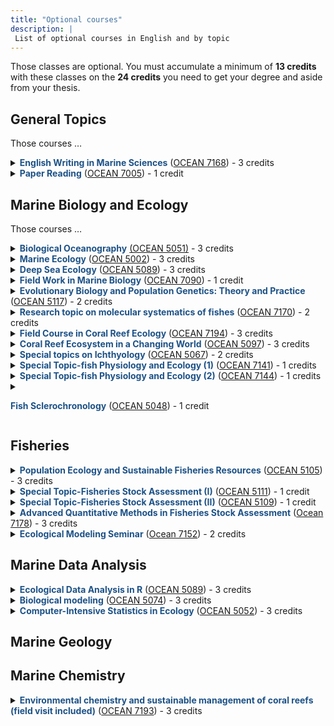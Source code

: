 ```yaml
---
title: "Optional courses"
description: |
 List of optional courses in English and by topic
---
```


Those classes are optional. You must accumulate a minimum of **13 credits** with these classes on the **24 credits** you need to get your  degree and aside from your thesis.


## General Topics

Those courses ...


<details>
<summary><span style="color:#1D5287">**English Writing in Marine Sciences**</span> ([OCEAN 7168]()) - 3 credits</summary>
**Description**: this seminar course is designed to improve IONTU graduate students’ communication skills through writing in English. Students will utilize examples from the textbook, “Writing science: How to write papers that get cited and proposals that get funded” by Joshua Schimel. I will also share comments and revisions to scientific manuscripts that I collected over the years. The class starts by having students write a short Facebook post about their own research. Students will lean to expand their Facebook post into a one-page-long (800-850 words) article. Throughout the class, students will apply writing styles and techniques to edit their article, including ways to condense their article to only 300-350 word long. Each student is also required to read and analyze four published scientific papers of their own choice: one from a specialist journal written by a leader recognized in their field and a good writer, one typical paper from a specialized journal, one review paper, and one article from Nature or Science. The course will also incorporate peer-review practices; students will learn to recognize strengths and weakness of other students’ writing and give constructive comments to help improve each other’s writing. This is exactly what scientists do routinely: we review and give constructive comments to other’s manuscripts and proposals to help the science community grow. Students who have already had writing projects (such as an abstract, manuscript, or dissertation) can also practice analyzing and editing these drafts. We will also invite a guest lecturer from NTU’s Department of Foreign Languages and Literature or from NTNU’s English Department to talk about common English mistakes made by Taiwanese students and ways to improve this.

**Instructor**: Huei-Ting (Tina) Lin

</details>


<details>
<summary><span style="color:#1D5287">**Paper Reading**</span> ([OCEAN 7005]()) - 1 credit</summary>
**Description**: the class aims to establish students' ability to read, understand, present, question, and discuss research topics by presenting a textbook chapter and scientific paper. Students are required to preparing abstracts and 35-minute presentations. We expect the presentations to go beyond the textbook contents or selected papers to acquire additional materials when necessary.

**Instructor**: Chih-Lin WEI, Hui-Yu WANG, Chih-Hao HSIEH; Chang-Feng DAI

</details>




## Marine Biology and Ecology

Those courses ...

<details>
<summary><span style="color:#1D5287">**Biological Oceanography**</span> <a href=".\syllabus\OCEAN5051.html"target="_blank"> (OCEAN 5051)</a> - 3 credits </summary>
**Description**: This is a course intended for undergraduate and graduate students with knowledge of basic ecology. The focus will be on OCEANOGRAPHY, with investigation on interactive biological, chemical, and physical processes in the ocean. The purposes are to give an overview of biological ocean science (a wide rather than deep view) and to provide basic information and training for graduate research. The discussion will range from physical effects on the biology to biological effects on biogeochemical cycling; the spatial scale will range from individual organisms (e.g. viscosity and turbulences on plankton feeding and nutrient uptake) to ecosystem (e.g. remote sensing and circulation modeling); the organism will range from virus to whales. 

**Instructor**: Chih-Hao HSIEH, Fuh-Kwo SHIAH 
</details>


<details>
<summary><span style="color:#1D5287">**Marine Ecology**</span> ([OCEAN 5002]()) - 3 credits</summary>
**Description**: This course offers a balanced, stimulating survey of marine ecology, introducing the key processes and systems from which the marine environment is formed, and the issues and challenges surrounding its future conservation. Students are expected to develop a broad understanding of various topics of marine ecology, be able to generate an in-depth review on a selected topic and give a presentation. The presentation topic and paper should be timely and include information from current SCIENTIFIC literature related to marine ecology. Students are encouraged to participate in the discussion on both lectures and presentations.

**Instructor**: Chih-Lin WEI
</details>


<details>
<summary><span style="color:#1D5287">**Deep Sea Ecology**</span> ([OCEAN 5089]()) - 3 credits</summary>
**Description**: The vast deep sea is the largest living space on earth, and yet less than 5% of the seafloor has been explored in some details. In fact, we have better maps for the Moon, Mars, or even Venus due to our planet’s watery veil. The variety of habitats and the complex relationship with its inhabitants give rise to diverse communities, provide essential ecosystem functions and services, and maintains the ocean's elemental cycling. However, climate changes and human activities on the seafloor have created unprecedented challenges and threats to the deep-sea ecosystems. These seemingly pristine environments have undergone major changes that out-pace our understanding of factors that drive the spatial and temporal patterns of the deep-sea ecosystems. This course will cover major topics in deep-sea ecology, including the physical environments and history, sampling techniques, adaptations of deep-sea organisms, community composition and functions, major habitats, and anthropogenic effects. By the end of this course, students are expected to be able to: 1) Describe the co-varying effects of physical environments on the adaptation of deep-sea organisms; 2) Describe the effects of depth and the co-varying factors on abundance, composition, diversity, and functions of deep-sea communities; 3) Compare and contrast various deep-sea habitats, the key processes, and associated communities; 4) Evaluate the potential impacts of human activities on the deep-sea ecosystem; 5) Read and understand scientific literature in deep-sea ecology, evaluate its findings and discuss its implications; 6) Synthesize and review a selected topic in deep-sea ecology, orally present and lead the discussion in its background, controversies, and future directions 

**Instructor**: Chih-Lin WEI
</details>

<details>
<summary><span style="color:#1D5287">**Field Work in Marine Biology**</span> ([OCEAN 7090]()) - 1 credit</summary>
**Description**: This field course is designed for students in biological oceanography. Students will have the opportunity to participate in a 3-day research cruise onboard NTU's R/V NOR1 to get hands-on experience on the hydrographic surveys and sampling of the planktonic and benthic communities. Students will also require to participate in hydrographic data and biological sample processing, data analysis, and complete a final report of their cruise activities.

**Instructor**: Chih-Lin WEI, Jen-Chieh SHIAO, Chang-Feng DAI
</details>


<details>
<summary><span style="color:#1D5287">**Evolutionary Biology and Population Genetics: Theory and Practice**</span> ([OCEAN 5117]()) - 2 credits</summary>
**Description**: This is a basic and practical course intended for senior undergraduate and graduate students with already strong knowledge in basic biology. Students who are interested in any fields in biology are all welcome, because all of the biological phenomena are the product of the evolution. We will learn basic but important mathematical methods for analyzing evolutionary dynamics in biological systems. The course is designed for hand-on work with the empirical data. We will also use well-developed software but we do not need skills in computer programming for our practical work.

Major topics include: 

1. Basics in evolution 
2. Neutral evolution and natural selection 
3. Classical and modern population genetics
4. Phylogeography

**Instructor**: Wei-Jen CHEN 
</details>


<details>
<summary><span style="color:#1D5287">**Research topic on molecular systematics of fishes**</span> ([OCEAN 7170]()) - 2 credits</summary>
**Description**: The goal of systematic studies is to provide a meaningful interpretation of biodiversity and a comprehensive understating of mechanisms of evolution within the phylogenetic framework of the studying organisms. In this course, we will focus on the ray-finned fishes (especially those ones from marine habitats) that is the most diverse group of vertebrates and represents a source of valuable information for comparative biology as well as for medical science, yet many questions on their systematics (e.g., classification, taxonomy, evolution, biogeography, etc.) are still unanswered. To answer the questions, the molecular phylogenetic approach should primarily be used. The students involved in this course will learn how to use the molecular genetic data to conduct a research work for this perspective. Each student will be assigned for a work of a selected marine fish group and will be expected to write a manuscript about his/her conducted research that is publishable in a scientific journal. 

**Instructor**: Wei-Jen CHEN 
</details>





<details>
<summary><span style="color:#1D5287">**Field Course in Coral Reef Ecology**</span> ([OCEAN 7194]()) - 3 credits</summary>
**Description**: this course is designed to provide the student with a solid foundation in ecological concepts, techniques and experimental design in field research as applied to coral reef ecosystems. It consists of a one-week field-based research at a marine research station in Taiwan. To have attended Ocean 5097 is strongly recommended before joining this course. Alternatively, solid knowledge of coral reefs and the environmental challenges they are currently facing is requested. The course will begin with a general introduction of the coral reefs and how they are influenced by global and local factors. It will quickly narrow down to the context of Taiwan by introducing the local context: known diversity, past disturbances, and on-going research. The major reef biota will be discussed in terms of their ecological requirements, roles on the reef and their overall impact. Methods in ecological monitoring and sampling will be discussed and applied on the field and will serve as a baseline for a future long-term ecological assessment. Data analysis will consist of examining and comparing structure of benthic assemblages among sites and depths (basic knowledge of R software is recommended). Students are asked to provide a poster (electronic format) summarizing their work a maximum of one month after the last day on the field. 

**Instructor**: Vianney DENIS
</details>

<details>
<summary><span style="color:#1D5287">**Coral Reef Ecosystem in a Changing World**</span> ([OCEAN 5097]()) - 3 credits</summary>
**Description**: The rapid decline of coral reefs around the world motivates research to better understand how this complex ecosystem will respond to future environmental changes. This course will review current knowledge on reef organisms and coral reef ecosystem, and will study the factors responsible for reef degradation. The basic elements to assess resilience of this ecosystem will be introduced. The students will learn how the knowledge and skills obtained through the lectures and practice work can be used for the management and the conservation of this fragile ecosystem.

**Instructor**: Vianney DENIS
</details>

<details>
<summary><span style="color:#1D5287">**Special topics on Ichthyology**</span> ([OCEAN 5067]()) - 2 credits</summary>
**Description**: This course provides advanced information on fishes. The contents incorporate the latest advances in the biology of fishes, mainly covering taxonomy, physiology, biogeography, ecology, behavior and conservation of fishes.

**Instructor**: Jen-Chieh SHIAO
</details>

<details>
<summary><span style="color:#1D5287">**Special Topic-fish Physiology and Ecology (1)**</span> ([OCEAN 7141]()) - 1 credits</summary>
**Description**: In this course, students are requested to read the scientific papers related to fish physiology and ecology and brief present the paper contents. Other students are requested to join the discussion based on the paper presented by the students.

**Instructor**: Jen-Chieh SHIAO
</details>

<details>
<summary><span style="color:#1D5287">**Special Topic-fish Physiology and Ecology (2)**</span> ([OCEAN 7144]()) - 1 credits</summary>
**Description**: In this course, students are requested to read the scientific papers related to fish physiology and ecology and brief present the paper contents. Other students are requested to join the discussion based on the paper presented by the students.

**Instructor**: Jen-Chieh SHIAO
</details>

<details>
<summary><span style="color:#1D5287">**Fish Sclerochronology**</span> ([OCEAN 5048]()) - 1 credit

</summary>
**Description**: Students taking this course will learn the knowledge of fish hard structure and their application in age, growth, life history and the basic concepts of aged based fishery stock assessments.

**Instructor**: Jen-Chieh SHIAO
</details>

## Fisheries

<details>
<summary><span style="color:#1D5287">**Population Ecology and Sustainable Fisheries Resources**</span> ([OCEAN 5105]()) - 3 credits</summary>
**Description**: Understanding dynamics and fluctuations of natural fish populations requires a diverse set of skills. Through this course students will learn knowledge of fish biology and field and quantitative methodologies for exploring population dynamics of both freshwater and marine fishes. In addition, students will broaden understanding of fisheries and natural resource management (through lectures and text book readings), practice and develop critical thinking skills (through in-class discussions and a group presentation), and learn how to read and interpret the scientific literature in fish ecology and fisheries science (through discussing the primary literature). Ultimately, this course will provide knowledge and training on formulating research questions and tackling problems in management of fisheries and other natural resources in a changing world. 
 
**Instructor**: Hui-Yu WANG; Yi-Jay CHANG
</details>


<details>
<summary><span style="color:#1D5287">**Special Topic-Fisheries Stock Assessment (I)**</span> ([OCEAN 5111]()) - 1 credit</summary>
**Description**: These two courses (one for each semester) were designed for graduate students to keep up to date with the latest research topics and developments in fisheries stock
assessment. The course materials are mainly based on published papers in international journals. For example, papers related to fish population dynamics, stock assessment, fishery management, statistical models, and computer simulations are the primary topics of this course. Selected students give a weekly PowerPoint presentation of a paper and lead a group discussion with the professor and other students.
 
**Instructor**: Yi-Jay CHANG
</details>

<details>
<summary><span style="color:#1D5287">**Special Topic-Fisheries Stock Assessment (II)**</span> ([OCEAN 5109]()) - 1 credit</summary>
**Description**: These two courses (one for each semester) were designed for graduate students to keep up to date with the latest research topics and developments in fisheries stock
assessment. The course materials are mainly based on published papers in international journals. For example, papers related to fish population dynamics, stock assessment, fishery management, statistical models, and computer simulations are the primary topics of this course. Selected students give a weekly PowerPoint presentation of a paper and lead a group discussion with the professor and other students.
 
**Instructor**: Yi-Jay CHANG
</details>


<details>
<summary><span style="color:#1D5287">**Advanced Quantitative Methods in Fisheries Stock Assessment**</span> ([Ocean 7178]()) - 3 credits</summary>

**Description**: This course introduces advanced quantitative methods in fisheries stock assessment, including decision analysis to evaluate alternative management actions, Bayesian state-space modelling, meta-analysis, and integrated analysis. The course draws examples from real fisheries in the world and provides student broad experience with various fishery data and fish biology. The goals of this course are to train the students to be familiar with methods in fish population dynamics and stock assessment and proficient in parameter estimation, as well as the uncertainty, of an exploited fish population, and evaluation of harvest restrictions for fisheries management problems by using various computer programs and tools.
 
**Instructor**: Yi-Jay CHANG
</details>


<details>
<summary><span style="color:#1D5287">**Ecological Modeling Seminar**</span> ([Ocean 7152]()) - 2 credits</summary>

**Description**: A seminar course for presenting and discussing about research in ecology and quantitative analysis. Students are required to give 2 presentations and participate discussion in English.
 
**Instructor**: Hui-Yu WANG; Chih-Hao HSIEH
</details>


## Marine Data Analysis

<details>
<summary><span style="color:#1D5287">**Ecological Data Analysis in R**</span> ([OCEAN 5089]()) - 3 credits</summary>
**Description**: this course is designed to teach the use of a programming language for the analysis of ecological data. The course will introduce the basics of R language, and will go through topics such as data manipulation, exploration and visualization. It will then present common approaches for data analysis introducing frequent statistical tests, linear models, clustering and ordination approaches applying to multivariate data. This course mainly targets students without prior understanding of R language and who want to get familiar with this free & open-source software environment. Students will also be introduced to GitHub and Rmarkdown that further improve the use of R. Students will require a laptop for sessions. Schedule is subject to changes according to student progress.

**Instructor**: Vianney DENIS
</details>

<details>
<summary><span style="color:#1D5287">**Biological modeling**</span> ([OCEAN 5074]()) - 3 credits</summary>
**Description**: The course material is designed to be interdisciplinary, integrating biology, ecology, mathematics and environmental sciences. While the main course material is based on classic ecological modeling textbooks and articles, these analytic methods are applicable to multi-faceted research questions. The material builds from a single population and then extends to the ecosystem level, including species interaction, climate changes and disease as well as molecules interactions within cells. Regular modeling exercises are required (1 unit as practice). After equipped with modeling skills, students have to develop their own research questions and use modeling and data mining approaches to solve their questions. Instructors will guide students through the question-solving processes.

**Instructor**: Chih-hao HSIEH;  Hui-Yu WANG
</details>


<details>
<summary><span style="color:#1D5287">**Computer-Intensive Statistics in Ecology**</span> ([OCEAN 5052]()) - 3 credits</summary>
**Description**: This is an advanced course intended for senior undergraduate and graduate students with knowledge of basic statistics including random variables, analysis of variance, regression analysis, and rank-based non-parametric statistics. We will discuss several computer-intensive statistical methods. We will discuss the theory, assumption, and application of these methods in ecological problems. The course is designed for hand-on work. Students need to get familiar with at least one computer language to do the statistics. Most of work can be done with MatLab, but any other programming language will do equally well. Sometimes, we will use well-developed software when the computation is too complicated and beyond the basic level. There will be dedicated time every week for students to present their works and to discuss the application of these methods on real world problems.

**Instructor**: Chih-hao HSIEH; Yi-Jay CHANG
</details>


## Marine Geology 

## Marine Chemistry 


<details>
<summary><span style="color:#1D5287">**Environmental chemistry and sustainable management of coral reefs (field visit included)**</span> ([OCEAN 7193]()) - 3 credits</summary>
**Description**: This advanced course is designed to train graduate students and advanced undergraduate students to obtain knowledge about environmental chemistry, focusing on coral reef environmental chemistry. The students will become skillful to channel the most updated scientific research results with citizen scientists, e.g. residential volunteers. Through this course, we will search through the literature and to identify key parameters for coral reef environmental monitoring. Students will help to analyze samples collected by our collaborating citizen scientists, to interpret the data based on literature information, and to present the results to citizen scientists at the beach site at the end of the semester.

**Instructor**: Huei-Ting (Tina) Lin

## Ocean Physics

